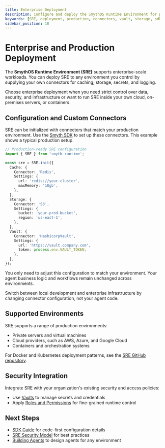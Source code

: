 ```yaml
---
title: Enterprise Deployment
description: Configure and deploy the SmythOS Runtime Environment for production using custom connectors and secure infrastructure.
keywords: [SRE, deployment, production, connectors, vault, storage, sdk, cloud]
sidebar_position: 10
---
```


# Enterprise and Production Deployment

The **SmythOS Runtime Environment (SRE)** supports enterprise-scale workloads. You can deploy SRE to any environment you control by supplying your own connectors for caching, storage, secrets, and logging.

<InfoCallout title="Why configure for enterprise?">
Choose enterprise deployment when you need strict control over data, security, and infrastructure or want to run SRE inside your own cloud, on-premises servers, or containers.
</InfoCallout>

<Spacer size="md" />

## Configuration and Custom Connectors

SRE can be initialized with connectors that match your production environment. Use the [Smyth SDK](/docs/agent-runtime/sdk-guide) to set up these connectors. This example shows a typical production setup.

```typescript
// Production-ready SRE configuration
import { SRE } from 'smyth-runtime';

const sre = SRE.init({
  Cache: {
    Connector: 'Redis',
    Settings: {
      url: 'redis://your-cluster',
      maxMemory: '10gb',
    },
  },
  Storage: {
    Connector: 'S3',
    Settings: {
      bucket: 'your-prod-bucket',
      region: 'us-east-1',
    },
  },
  Vault: {
    Connector: 'HashicorpVault',
    Settings: {
      url: 'https://vault.company.com',
      token: process.env.VAULT_TOKEN,
    },
  },
});
```
You only need to adjust this configuration to match your environment. Your agent business logic and workflows remain unchanged across environments.

<InfoCallout title="Separation of logic and configuration">
Switch between local development and enterprise infrastructure by changing connector configuration, not your agent code.
</InfoCallout>

<Spacer size="md" />

## Supported Environments

SRE supports a range of production environments:

- Private servers and virtual machines
- Cloud providers, such as AWS, Azure, and Google Cloud
- Containers and orchestration systems

For Docker and Kubernetes deployment patterns, see the [SRE GitHub repository](https://github.com/SmythOS/sre).

<Spacer size="md" />

## Security Integration

Integrate SRE with your organization's existing security and access policies:

- Use [Vaults](/docs/agent-studio/key-concepts/vault) to manage secrets and credentials
- Apply [Roles and Permissions](/docs/account-management/user-management) for fine-grained runtime control

<Spacer size="md" />

## Next Steps

- [SDK Guide](/docs/agent-runtime/sdk-guide) for code-first configuration details
- [SRE Security Model](/docs/agent-runtime/security) for best practices
- [Building Agents](/docs/agent-runtime/building-agents) to design agents for any environment

